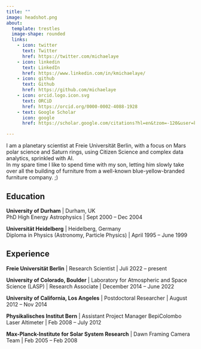 ```yaml
---
title: ""
image: headshot.png
about:
  template: trestles
  image-shape: rounded
  links:
    - icon: twitter
      text: Twitter
      href: https://twitter.com/michaelaye
    - icon: linkedin
      text: LinkedIn
      href: https://www.linkedin.com/in/kmichaelaye/
    - icon: github
      text: Github
      href: https://github.com/michaelaye
    - icon: orcid.logo.icon.svg
      text: ORCiD
      href: https://orcid.org/0000-0002-4088-1928
    - text: Google Scholar
      icon: google
      href: https://scholar.google.com/citations?hl=en&tzom=-120&user=kDjSsIAAAAAJ&view_op=list_works&sortby=pubdate

---
```


I am a planetary scientist at Freie Universität Berlin, with a focus on Mars polar science and Saturn rings, using Citizen Science and complex data analytics, sprinkled with AI.  
In my spare time I like to spend time with my son, letting him slowly take over all the building of furniture from a well-known blue-yellow-branded furniture company. ;)

## Education

**University of Durham** | Durham, UK  
PhD High Energy Astrophysics | Sept 2000 -- Dec 2004  

**Universität Heidelberg** | Heidelberg, Germany  
Diploma in Physics (Astronomy, Particle Physics) | April 1995 -- June 1999

## Experience

**Freie Universität Berlin** | Research Scientist | Juli 2022 -- present

**University of Colorado, Boulder** | Laboratory for Atmospheric and Space Science (LASP) | Research Associate | December 2014 -- June 2022

**University of California, Los Angeles** | Postdoctoral Researcher | August 2012 -- Nov 2014

**Physikalisches Institut Bern** | Assistant Project Manager BepiColombo Laser Altimeter | Feb 2008 -- July 2012

**Max-Planck-Institute for Solar System Research** | Dawn Framing Camera Team | Feb 2005 -- Feb 2008



